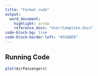 ```yaml
---
title: "Format code"
output:
  word_document:
    highlight: arrow
    reference_docx: "User/template.docx"
code-block-bg: true
code-block-border-left: "#31BAE9"
---
```





## Running Code

```r
plot(AirPassengers)
```
